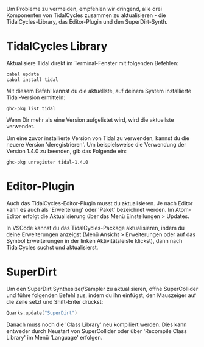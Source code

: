 <languages/>


Um Probleme zu vermeiden, empfehlen wir dringend, alle drei Komponenten von TidalCycles zusammen zu aktualisieren - die TidalCycles-Library, das Editor-Plugin und den SuperDirt-Synth.

= TidalCycles Library =

Aktualisiere Tidal direkt im Terminal-Fenster mit folgenden Befehlen:

<source lang="shell">
cabal update
cabal install tidal
</source>

Mit diesem Befehl kannst du die aktuellste, auf deinem System installierte Tidal-Version ermitteln:

<source>ghc-pkg list tidal</source>

Wenn Dir mehr als eine Version aufgelistet wird, wird die aktuellste verwendet.

Um eine zuvor installierte Version von Tidal zu verwenden, kannst du die neuere Version 'deregistrieren'. Um beispielsweise die Verwendung der Version 1.4.0 zu beenden, gib das Folgende ein:

<source>ghc-pkg unregister tidal-1.4.0</source>

= Editor-Plugin =

Auch das TidalCycles-Editor-Plugin musst du aktualisieren. Je nach Editor kann es auch als  
'Erweiterung' oder 'Paket' bezeichnet werden. 
Im Atom-Editor erfolgt die Aktualisierung über das Menü Einstellungen > Updates.

In VSCode kannst du das TidalCycles-Package aktualisieren, indem du deine Erweiterungen anzeigst (Menü Ansicht > Erweiterungen oder auf das Symbol Erweiterungen in der linken Aktivitätsleiste klickst), dann nach TidalCycles suchst und aktualisierst. 

= SuperDirt =

Um den SuperDirt Synthesizer/Sampler zu aktualisieren, öffne SuperCollider und führe folgenden Befehl aus, indem du ihn einfügst, den Mauszeiger auf die Zeile setzt und Shift-Enter drückst:

<source lang="c">
Quarks.update("SuperDirt")
</source>

Danach muss noch die 'Class Library' neu kompiliert werden. Dies kann entweder durch Neustart von SuperCollider oder über 'Recompile Class Library' im Menü 'Language' erfolgen.